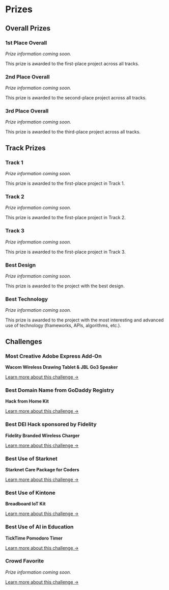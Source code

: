 # Prizes

## Overall Prizes

### 1st Place Overall

_Prize information coming soon._

This prize is awarded to the first-place project across all tracks.

### 2nd Place Overall

_Prize information coming soon._

This prize is awarded to the second-place project across all tracks.

### 3rd Place Overall

_Prize information coming soon._

This prize is awarded to the third-place project across all tracks.

## Track Prizes

### Track 1

_Prize information coming soon._

This prize is awarded to the first-place project in Track 1.

### Track 2

_Prize information coming soon._

This prize is awarded to the first-place project in Track 2.

### Track 3

_Prize information coming soon._

This prize is awarded to the first-place project in Track 3.

### Best Design

_Prize information coming soon._

This prize is awarded to the project with the best design.

### Best Technology

_Prize information coming soon._

This prize is awarded to the project with the most interesting and advanced use of technology (frameworks, APIs, algorithms, etc.).

## Challenges

### Most Creative Adobe Express Add-On

**Wacom Wireless Drawing Tablet & JBL Go3 Speaker**

[Learn more about this challenge →](/project-guidelines/tracks-and-challenges/#most-creative-adobe-express-add-on)

### Best Domain Name from GoDaddy Registry

**Hack from Home Kit**

[Learn more about this challenge →](/project-guidelines/tracks-and-challenges/#best-domain-name-from-godaddy-registry)

### Best DEI Hack sponsored by Fidelity

**Fidelity Branded Wireless Charger**

[Learn more about this challenge →](/project-guidelines/tracks-and-challenges/#best-dei-hack-sponsored-by-fidelity)

### Best Use of Starknet

**Starknet Care Package for Coders**

[Learn more about this challenge →](/project-guidelines/tracks-and-challenges/#best-use-of-starknet)

### Best Use of Kintone

**Breadboard IoT Kit**

[Learn more about this challenge →](/project-guidelines/tracks-and-challenges/#best-use-of-kintone)

### Best Use of AI in Education

**TickTime Pomodoro Timer**

[Learn more about this challenge →](/project-guidelines/tracks-and-challenges/#best-use-of-ai-in-education)

### Crowd Favorite

_Prize information coming soon._

[Learn more about this challenge →](/project-guidelines/tracks-and-challenges/#crowd-favorite)
